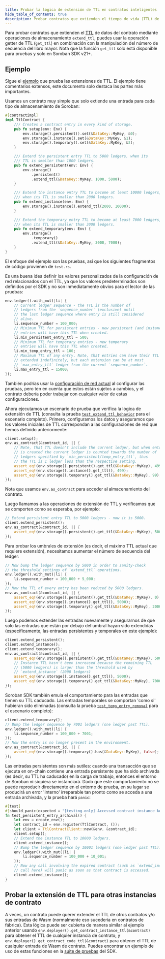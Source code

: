```yaml
---
title: Probar la lógica de extensión de TTL en contratos inteligentes
hide_table_of_contents: true
description: Probar contratos que extienden el tiempo de vida (TTL) de los datos del contrato
---
```


Para probar contratos que extienden el [TTL](../../../learn/fundamentals/contract-development/storage/state-archival.mdx#ttl) de datos del contrato mediante operaciones de almacenamiento `extend_ttl`, puedes usar la operación getter de TTL (`get_ttl`) en combinación con la manipulación del número de secuencia del libro mayor. Nota que la función `get_ttl` solo está disponible para pruebas y solo en Soroban SDK v21+.

## Ejemplo

Sigue el [ejemplo](https://github.com/stellar/soroban-examples/blob/main/ttl/src/lib.rs) que prueba las extensiones de TTL. El ejemplo tiene comentarios extensos, este documento solo destaca las partes más importantes.

Usamos un contrato muy simple que solo extiende una entrada para cada tipo de almacenamiento de Soroban:

```rust
#[contractimpl]
impl TtlContract {
    /// Creates a contract entry in every kind of storage.
    pub fn setup(env: Env) {
        env.storage().persistent().set(&DataKey::MyKey, &0);
        env.storage().instance().set(&DataKey::MyKey, &1);
        env.storage().temporary().set(&DataKey::MyKey, &2);
    }

    /// Extend the persistent entry TTL to 5000 ledgers, when its
    /// TTL is smaller than 1000 ledgers.
    pub fn extend_persistent(env: Env) {
        env.storage()
            .persistent()
            .extend_ttl(&DataKey::MyKey, 1000, 5000);
    }

    /// Extend the instance entry TTL to become at least 10000 ledgers,
    /// when its TTL is smaller than 2000 ledgers.
    pub fn extend_instance(env: Env) {
        env.storage().instance().extend_ttl(2000, 10000);
    }

    /// Extend the temporary entry TTL to become at least 7000 ledgers,
    /// when its TTL is smaller than 3000 ledgers.
    pub fn extend_temporary(env: Env) {
        env.storage()
            .temporary()
            .extend_ttl(&DataKey::MyKey, 3000, 7000);
    }
}
```

El enfoque del ejemplo son las pruebas, así que los siguientes fragmentos de código provienen de `test.rs`.

Es una buena idea definir los valores personalizados de la configuración de red relacionados con el TTL, ya que los valores predeterminados son definidos por el SDK y no son inmediatamente obvios para el lector de las pruebas:

```rust
env.ledger().with_mut(|li| {
    // Current ledger sequence - the TTL is the number of
    // ledgers from the `sequence_number` (exclusive) until
    // the last ledger sequence where entry is still considered
    // alive.
    li.sequence_number = 100_000;
    // Minimum TTL for persistent entries - new persistent (and instance)
    // entries will have this TTL when created.
    li.min_persistent_entry_ttl = 500;
    // Minimum TTL for temporary entries - new temporary
    // entries will have this TTL when created.
    li.min_temp_entry_ttl = 100;
    // Maximum TTL of any entry. Note, that entries can have their TTL
    // extended indefinitely, but each extension can be at most
    // `max_entry_ttl` ledger from the current `sequence_number`.
    li.max_entry_ttl = 15000;
});
```

También podrías usar la [configuración de red actual](../../../networks/resource-limits-fees.mdx#resource-fees) al configurar las pruebas, pero ten en cuenta que estos están sujetos a cambios, y el contrato debería poder trabajar con cualquier valor de estas configuraciones.

Ahora ejecutamos un escenario de prueba que verifica la lógica de extensión de TTL (consulta la prueba [`test_extend_ttl_behavior`](https://github.com/stellar/soroban-examples/blob/f595fb5df06058ec0b9b829e9e4d0fe0513e0aa8/ttl/src/test.rs#L38) para el escenario completo). Primero, configuramos los datos y aseguramos que los valores iniciales de TTL correspondan a las configuraciones de red que hemos definido anteriormente:

```rust
client.setup();
env.as_contract(&contract_id, || {
    // Note, that TTL doesn't include the current ledger, but when entry
    // is created the current ledger is counted towards the number of
    // ledgers specified by `min_persistent/temp_entry_ttl`, thus
    // the TTL is 1 ledger less than the respective setting.
    assert_eq!(env.storage().persistent().get_ttl(&DataKey::MyKey), 499);
    assert_eq!(env.storage().instance().get_ttl(), 499);
    assert_eq!(env.storage().temporary().get_ttl(&DataKey::MyKey), 99);
});
```

Nota que usamos `env.as_contract` para acceder al almacenamiento del contrato.

Luego llamamos a las operaciones de extensión de TTL y verificamos que se comporten como se esperaba, por ejemplo:

```rust
// Extend persistent entry TTL to 5000 ledgers - now it is 5000.
client.extend_persistent();
env.as_contract(&contract_id, || {
    assert_eq!(env.storage().persistent().get_ttl(&DataKey::MyKey), 5000);
});
```

Para probar los umbrales de extensión (es decir, el máximo TTL actual que requiere extensión), necesitamos aumentar el número de secuencia del ledger:

```rust
// Now bump the ledger sequence by 5000 in order to sanity-check
// the threshold settings of `extend_ttl` operations.
env.ledger().with_mut(|li| {
    li.sequence_number = 100_000 + 5_000;
});
// Now the TTL of every entry has been reduced by 5000 ledgers.
env.as_contract(&contract_id, || {
    assert_eq!(env.storage().persistent().get_ttl(&DataKey::MyKey), 0);
    assert_eq!(env.storage().instance().get_ttl(), 5000);
    assert_eq!(env.storage().temporary().get_ttl(&DataKey::MyKey), 2000);
});
```

Luego podemos extender las entradas nuevamente y asegurarnos de que solo las entradas que están por debajo del umbral hayan sido extendidas (específicamente, las entradas persistentes y temporales en este ejemplo):

```rust
client.extend_persistent();
client.extend_instance();
client.extend_temporary();
env.as_contract(&contract_id, || {
    assert_eq!(env.storage().persistent().get_ttl(&DataKey::MyKey), 5000);
    // Instance TTL hasn't been increased because the remaining TTL
    // (5000 ledgers) is larger than the threshold used by
    // `extend_instance` (2000 ledgers)
    assert_eq!(env.storage().instance().get_ttl(), 5000);
    assert_eq!(env.storage().temporary().get_ttl(&DataKey::MyKey), 7000);
});
```

Soroban SDK también emula el comportamiento para las entradas que tienen su TTL caducado. Las entradas temporales se comportan 'como si' hubieran sido eliminadas (consulta la prueba [`test_temp_entry_removal`](https://github.com/stellar/soroban-examples/blob/f595fb5df06058ec0b9b829e9e4d0fe0513e0aa8/ttl/src/test.rs#L112) para el escenario completo):

```rust
client.extend_temporary();
// Bump the ledger sequence by 7001 ledgers (one ledger past TTL).
env.ledger().with_mut(|li| {
    li.sequence_number = 100_000 + 7001;
});
// Now the entry is no longer present in the environment.
env.as_contract(&contract_id, || {
    assert_eq!(env.storage().temporary().has(&DataKey::MyKey), false);
});
```

Las entradas persistentes son más sutiles: cuando una transacción que se ejecuta en on-chain contiene una entrada persistente que ha sido archivada (es decir, su TTL ha caducado) en la carga de trabajo, entonces el entorno de Soroban ni siquiera se instanciará. Dado que este comportamiento no se puede reproducir directamente en el entorno de prueba, en su lugar se producirá un error 'interno' irreparable tan pronto como se acceda a una entrada archivada, y la prueba hará `panic`:

```rust
#[test]
#[should_panic(expected = "[testing-only] Accessed contract instance key that has been archived.")]
fn test_persistent_entry_archival() {
    let env = create_env();
    let contract_id = env.register(TtlContract, ());
    let client = TtlContractClient::new(&env, &contract_id);
    client.setup();
    // Extend the instance TTL to 10000 ledgers.
    client.extend_instance();
    // Bump the ledger sequence by 10001 ledgers (one ledger past TTL).
    env.ledger().with_mut(|li| {
        li.sequence_number = 100_000 + 10_001;
    });
    // Now any call involving the expired contract (such as `extend_instance`
    // call here) will panic as soon as that contract is accessed.
    client.extend_instance();
}
```

## Probar la extensión de TTL para otras instancias de contrato

A veces, un contrato puede querer extender el TTL de otros contratos y/o sus entradas de Wasm (normalmente eso sucedería en contratos de fábrica). Esta lógica puede ser cubierta de manera similar al ejemplo anterior usando `env.deployer().get_contract_instance_ttl(&contract)` para obtener el TTL de cualquier instancia de contrato, y `env.deployer().get_contract_code_ttl(&contract)` para obtener el TTL de cualquier entrada de Wasm de contrato. Puedes encontrar un ejemplo de uso de estas funciones en la [suite de pruebas](https://github.com/stellar/rs-soroban-sdk/blob/ff05c3d4cbed97db50142372e9d7a4fa4a8d1d5d/soroban-sdk/src/tests/storage_testutils.rs#L76) del SDK.
